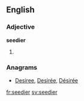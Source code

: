 ==English==

===Adjective===
'''seedier'''

# {{en-comparative of|seedy}}

===Anagrams===
* [[Desiree#English|Desiree]], [[Desirée#English|Desirée]], [[Désirée#English|Désirée]]

[[fr:seedier]]
[[sv:seedier]]